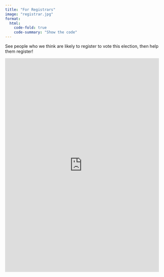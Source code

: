 ```yaml
---
title: "For Registrars"
image: "registrar.jpg"
format:
  html:
    code-fold: true
    code-summary: "Show the code"
---
```


See people who we think are likely to register to vote this election, then help them register!

<iframe height="700" width="100%" frameborder="no" src="https://dr-iggs.shinyapps.io/BestToRegister/"> </iframe>
